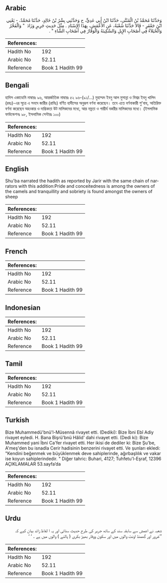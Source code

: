 ## Arabic


<div dir="rtl" lang="ar" style={{fontSize:'larger',backgroundColor:'#f8f9fa',padding:20}}>
وَحَدَّثَنَا مُحَمَّدُ بْنُ الْمُثَنَّى، حَدَّثَنَا ابْنُ أَبِي عَدِيٍّ، ح وَحَدَّثَنِي بِشْرُ بْنُ خَالِدٍ، حَدَّثَنَا مُحَمَّدٌ، - يَعْنِي ابْنَ جَعْفَرٍ - قَالاَ حَدَّثَنَا شُعْبَةُ، عَنِ الأَعْمَشِ، بِهَذَا الإِسْنَادِ ‏.‏ مِثْلَ حَدِيثِ جَرِيرٍ وَزَادَ ‏ "‏ وَالْفَخْرُ وَالْخُيَلاَءُ فِي أَصْحَابِ الإِبِلِ وَالسَّكِينَةُ وَالْوَقَارُ فِي أَصْحَابِ الشَّاءِ ‏"‏ ‏.‏
</div>
<div style={{backgroundColor:'#f8f9fa',padding:20, marginBottom: 10}}><table> <thead> <tr> <th>References:</th> <th></th> </tr> </thead> <tbody><tr><td>Hadith No</td><td>192</td></tr><tr><td>Arabic No</td><td>52.11</td></tr><tr><td>Reference</td><td>Book 1 Hadith 99</td></tr></tbody></table></div>

## Bengali


<div dir="ltr" lang="bn" style={{fontSize:'larger',backgroundColor:'#f8f9fa',padding:20}}>
হাদিস একাডেমি নাম্বারঃ ৯৬, আন্তর্জাতিক নাম্বারঃ ৫২ ৯৬-(৯১/...) মুহাম্মদ ইবনু আল মুসান্না ও বিশ্বর ইবনু খালিদ (রহঃ)-এর সূত্রে এ সনদে জারীর (রাযিঃ) বর্ণিত হাদীসের অনুরূপ বর্ণনা করেছেন। তবে এতে বর্ণনাকারী শু'বাহ, অতিরিক্ত বর্ণনা করেছেন অহংকার ও দাম্ভিকতা উট মালিকদের মধ্যে, আর নম্রতা ও গাম্ভীর্য বকরীর মালিকদের মধ্যে। (ইসলামিক ফাউন্ডেশনঃ ৯৮, ইসলামিক সেন্টারঃ ১০০)
</div>
<div style={{backgroundColor:'#f8f9fa',padding:20, marginBottom: 10}}><table> <thead> <tr> <th>References:</th> <th></th> </tr> </thead> <tbody><tr><td>Hadith No</td><td>192</td></tr><tr><td>Arabic No</td><td>52.11</td></tr><tr><td>Reference</td><td>Book 1 Hadith 99</td></tr></tbody></table></div>

## English


<div dir="ltr" lang="en" style={{fontSize:'larger',backgroundColor:'#f8f9fa',padding:20}}>
Shu'ba narrated the hadith as reported by Jarir with the same chain of narrators with this addition:Pride and conceitedness is among the owners of the camels and tranquillity and sobriety is found amongst the owners of sheep
</div>
<div style={{backgroundColor:'#f8f9fa',padding:20, marginBottom: 10}}><table> <thead> <tr> <th>References:</th> <th></th> </tr> </thead> <tbody><tr><td>Hadith No</td><td>192</td></tr><tr><td>Arabic No</td><td>52.11</td></tr><tr><td>Reference</td><td>Book 1 Hadith 99</td></tr></tbody></table></div>

## French


<div dir="ltr" lang="fr" style={{fontSize:'larger',backgroundColor:'#f8f9fa',padding:20}}>

</div>
<div style={{backgroundColor:'#f8f9fa',padding:20, marginBottom: 10}}><table> <thead> <tr> <th>References:</th> <th></th> </tr> </thead> <tbody><tr><td>Hadith No</td><td>192</td></tr><tr><td>Arabic No</td><td>52.11</td></tr><tr><td>Reference</td><td>Book 1 Hadith 99</td></tr></tbody></table></div>

## Indonesian


<div dir="ltr" lang="id" style={{fontSize:'larger',backgroundColor:'#f8f9fa',padding:20}}>

</div>
<div style={{backgroundColor:'#f8f9fa',padding:20, marginBottom: 10}}><table> <thead> <tr> <th>References:</th> <th></th> </tr> </thead> <tbody><tr><td>Hadith No</td><td>192</td></tr><tr><td>Arabic No</td><td>52.11</td></tr><tr><td>Reference</td><td>Book 1 Hadith 99</td></tr></tbody></table></div>

## Tamil


<div dir="ltr" lang="ta" style={{fontSize:'larger',backgroundColor:'#f8f9fa',padding:20}}>

</div>
<div style={{backgroundColor:'#f8f9fa',padding:20, marginBottom: 10}}><table> <thead> <tr> <th>References:</th> <th></th> </tr> </thead> <tbody><tr><td>Hadith No</td><td>192</td></tr><tr><td>Arabic No</td><td>52.11</td></tr><tr><td>Reference</td><td>Book 1 Hadith 99</td></tr></tbody></table></div>

## Turkish


<div dir="ltr" lang="tr" style={{fontSize:'larger',backgroundColor:'#f8f9fa',padding:20}}>
Bize Muhammedü'bnü'l-Müsennâ rivayet etti. (Dediki): Bize İbni Ebî Adiy rivayet eyledi. H. Bana Bişrü'bnü Hâlid' dahi rivayet etti. (Dedi ki): Bize Muhammed yani İbni Ca'fer rivayet etti. Her ikisi de dediler ki: Bize Şu'be, A'meş'den bu isnadla Cerir hadisinin benzerini rivayet etti. Ve şunları ekledi: "Kendini beğenmek ve büyüklenmek deve sahiplerinde, ağırbaşlılık ve vakar ise koyun sahiplerindedir. " Diğer tahric: Buhari, 4127; Tuhfetu'l-Eşraf, 12396 AÇIKLAMALAR 53.sayfa’da
</div>
<div style={{backgroundColor:'#f8f9fa',padding:20, marginBottom: 10}}><table> <thead> <tr> <th>References:</th> <th></th> </tr> </thead> <tbody><tr><td>Hadith No</td><td>192</td></tr><tr><td>Arabic No</td><td>52.11</td></tr><tr><td>Reference</td><td>Book 1 Hadith 99</td></tr></tbody></table></div>

## Urdu


<div dir="rtl" lang="ur" style={{fontSize:'larger',backgroundColor:'#f8f9fa',padding:20}}>
شعبہ نے اعمش سے سابقہ سند کے ساتھ جریر کی طرح حدیث سنائی اور یہ ا لفاظ زائد بیان کیے کہ ’’غرور اور گھمنڈ اونٹ والوں میں اور سکون ووقار بھیڑ بکری ( پالنے ) والوں میں ہے ۔ ‘ ‘
</div>
<div style={{backgroundColor:'#f8f9fa',padding:20, marginBottom: 10}}><table> <thead> <tr> <th>References:</th> <th></th> </tr> </thead> <tbody><tr><td>Hadith No</td><td>192</td></tr><tr><td>Arabic No</td><td>52.11</td></tr><tr><td>Reference</td><td>Book 1 Hadith 99</td></tr></tbody></table></div>